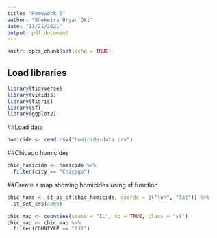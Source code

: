 ```yaml
---
title: "Homework_5"
author: "Shekeira Bryan Oki"
date: "11/21/2021"
output: pdf_document
---
```


```r
knitr::opts_chunk$set(echo = TRUE)
```

## Load libraries
```r
library(tidyverse)
library(viridis)
library(tigris)
library(sf)
library(ggplot2)
```


##Load data
```r
homicide <- read.csv("homicide-data.csv")
```


##Chicago homicides
```r
chic_homicide <- homicide %>%
  filter(city == "Chicago")
```


##Create a map showing homicides using sf function
```r
chic_homs <- st_as_sf(chic_homicide, coords = c("lon", "lat")) %>%
  st_set_crs(4269)

chic_map <- counties(state = "IL", cb = TRUE, class = "sf")
chic_map <- chic_map %>%
  filter(COUNTYFP == "031")
```


